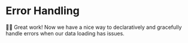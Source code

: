 # Error Handling

<EpicVideo url="https://www.epicreact.dev/workshops/react-suspense/error-handling/solution" />

👨‍💼 Great work! Now we have a nice way to declaratively and gracefully handle
errors when our data loading has issues.
